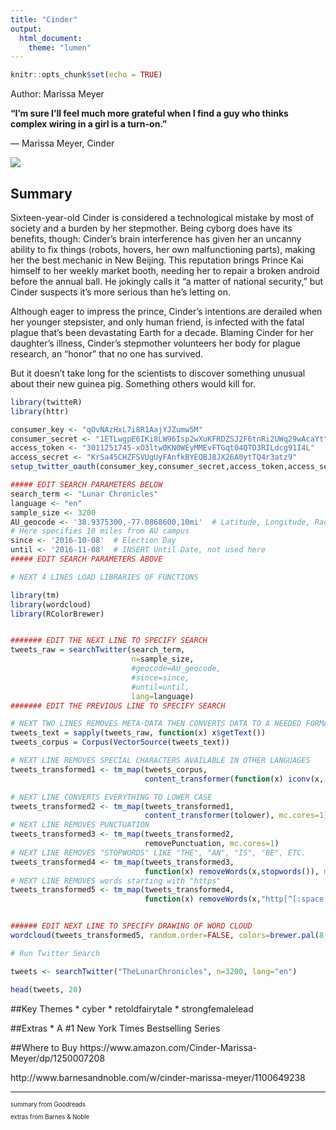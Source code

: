 ```yaml
---
title: "Cinder"
output: 
  html_document:
    theme: "lumen"
---
```


```r
knitr::opts_chunk$set(echo = TRUE)
```
Author: Marissa Meyer

**“I'm sure I'll feel much more grateful when I find a guy who thinks complex wiring in a girl is a turn-on.”**

― Marissa Meyer, Cinder

![](cinder.jpeg)

## Summary
Sixteen-year-old Cinder is considered a technological mistake by most of society and a burden by her stepmother. Being cyborg does have its benefits, though: Cinder's brain interference has given her an uncanny ability to fix things (robots, hovers, her own malfunctioning parts), making her the best mechanic in New Beijing. This reputation brings Prince Kai himself to her weekly market booth, needing her to repair a broken android before the annual ball. He jokingly calls it "a matter of national security," but Cinder suspects it's more serious than he's letting on.

Although eager to impress the prince, Cinder's intentions are derailed when her younger stepsister, and only human friend, is infected with the fatal plague that's been devastating Earth for a decade. Blaming Cinder for her daughter's illness, Cinder's stepmother volunteers her body for plague research, an "honor" that no one has survived.

But it doesn't take long for the scientists to discover something unusual about their new guinea pig. Something others would kill for. 

```r
library(twitteR)
library(httr)

consumer_key <- "qOvNAzHxL7i8R1AajYJZumw5M"
consumer_secret <- "1ETLwgpE6IKi8LW96Isp2wXuKFRDZSJ2F6tnRi2UWq29wAcaYt"
access_token <- "3011251745-xO3ltw0KN0WEyMMEvFTGqt04QTD3RILdcg91I4L"
access_secret <- "KrSa45CHZFSVUgUyFAnfkBYEQBJ8JX26A0ytTQ4r3atz9"
setup_twitter_oauth(consumer_key,consumer_secret,access_token,access_secret)
```


```r
##### EDIT SEARCH PARAMETERS BELOW
search_term <- "Lunar Chronicles" 
language <- "en"
sample_size <- 3200
AU_geocode <- '38.9375300,-77.0868600,10mi'  # Latitude, Longitude, Radius
# Here specifies 10 miles from AU campus
since <- '2016-10-08'  # Election Day
until <- '2016-11-08'  # INSERT Until Date, not used here
##### EDIT SEARCH PARAMETERS ABOVE

# NEXT 4 LINES LOAD LIBRARIES OF FUNCTIONS

library(tm)
library(wordcloud)
library(RColorBrewer)


####### EDIT THE NEXT LINE TO SPECIFY SEARCH
tweets_raw = searchTwitter(search_term,
                           n=sample_size,
                           #geocode=AU_geocode,
                           #since=since,
                           #until=until,
                           lang=language)
####### EDIT THE PREVIOUS LINE TO SPECIFY SEARCH

# NEXT TWO LINES REMOVES META-DATA THEN CONVERTS DATA TO A NEEDED FORMAT
tweets_text = sapply(tweets_raw, function(x) x$getText())
tweets_corpus = Corpus(VectorSource(tweets_text))

# NEXT LINE REMOVES SPECIAL CHARACTERS AVAILABLE IN OTHER LANGUAGES
tweets_transformed1 <- tm_map(tweets_corpus,
                              content_transformer(function(x) iconv(x, to="UTF-8-MAC")), mc.cores=1)

# NEXT LINE CONVERTS EVERYTHING TO LOWER CASE
tweets_transformed2 <- tm_map(tweets_transformed1,
                              content_transformer(tolower), mc.cores=1)
# NEXT LINE REMOVES PUNCTUATION
tweets_transformed3 <- tm_map(tweets_transformed2,
                              removePunctuation, mc.cores=1)
# NEXT LINE REMOVES "STOPWORDS" LIKE "THE", "AN", "IS", "BE", ETC.
tweets_transformed4 <- tm_map(tweets_transformed3,
                              function(x) removeWords(x,stopwords()), mc.cores=1)
# NEXT LINE REMOVES words starting with "https"
tweets_transformed5 <- tm_map(tweets_transformed4,
                              function(x) removeWords(x,"http[^[:space:]]*"), mc.cores=1)


###### EDIT NEXT LINE TO SPECIFY DRAWING OF WORD CLOUD
wordcloud(tweets_transformed5, random.order=FALSE, colors=brewer.pal(8,"Dark2"))
```


``` r

# Run Twitter Search

tweets <- searchTwitter("TheLunarChronicles", n=3200, lang="en")

head(tweets, 20)
```


##Key Themes
* cyber
* retoldfairytale
* strongfemalelead

##Extras
* A #1 New York Times Bestselling Series

##Where to Buy
https://www.amazon.com/Cinder-Marissa-Meyer/dp/1250007208

http://www.barnesandnoble.com/w/cinder-marissa-meyer/1100649238

***
<small> <small>  

summary from Goodreads 

extras from Barnes & Noble

\small \small